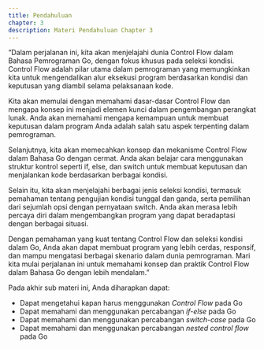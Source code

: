 ```yaml
---
title: Pendahuluan
chapter: 3
description: Materi Pendahuluan Chapter 3
---
```


<Card>
“Dalam perjalanan ini, kita akan menjelajahi dunia Control Flow dalam Bahasa 
Pemrograman Go, dengan fokus khusus pada seleksi kondisi. Control Flow 
adalah pilar utama dalam pemrograman yang memungkinkan kita untuk 
mengendalikan alur eksekusi program berdasarkan kondisi dan keputusan yang 
diambil selama pelaksanaan kode.

Kita akan memulai dengan memahami dasar-dasar Control Flow dan mengapa 
konsep ini menjadi elemen kunci dalam pengembangan perangkat lunak. Anda 
akan memahami mengapa kemampuan untuk membuat keputusan dalam program 
Anda adalah salah satu aspek terpenting dalam pemrograman.

Selanjutnya, kita akan memecahkan konsep dan mekanisme Control Flow dalam 
Bahasa Go dengan cermat. Anda akan belajar cara menggunakan struktur 
kontrol seperti if, else, dan switch untuk membuat keputusan dan menjalankan kode 
berdasarkan berbagai kondisi.

Selain itu, kita akan menjelajahi berbagai jenis seleksi kondisi, termasuk pemahaman 
tentang pengujian kondisi tunggal dan ganda, serta pemilihan dari sejumlah opsi 
dengan pernyataan switch. Anda akan merasa lebih percaya diri dalam 
mengembangkan program yang dapat beradaptasi dengan berbagai situasi.

Dengan pemahaman yang kuat tentang Control Flow dan seleksi kondisi dalam 
Go, Anda akan dapat membuat program yang lebih cerdas, responsif, dan 
mampu mengatasi berbagai skenario dalam dunia pemrograman. Mari kita mulai 
perjalanan ini untuk memahami konsep dan praktik Control Flow dalam Bahasa 
Go dengan lebih mendalam.”
</Card>

Pada akhir sub materi ini, Anda diharapkan dapat:

- Dapat mengetahui kapan harus menggunakan *Control Flow* pada Go
- Dapat memahami dan menggunakan percabangan *if-else* pada Go
- Dapat memahami dan menggunakan percabangan *switch-case* pada Go
- Dapat memahami dan menggunakan percabangan *nested control flow* pada Go
